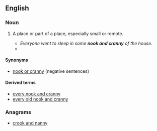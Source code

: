 ==English==

===Noun===
{{en-noun|head=[[nook]] and [[cranny]]|pl=[[nooks and crannies]]}}

# {{context|idiomatic|lang=en}} A place or part of a place, especially small or remote.
#* ''Everyone went to sleep in some '''nook and cranny''' of the house.''
#* {{quote-book
|year=1966
|author=Pat Shaw Iversen (tr.)
|chapter=Soup from a Sausage Peg
|title=The Snow Queen and Other Tales
|edition=1st ed.
|original=Fairy Tales
|by={{w|Hans Christian Andersen}}
|page=224
|pageurl=http://books.google.com/books?id=2tjWAAAAMAAJ&q=%22from+your+own+nook+and+cranny%22#search_anchor
|passage=It's strange to come away from home, from your own '''nook and cranny''', to go by ship – which is also a kind of '''nook and cranny''' – and then suddenly be more than a hundred miles away and stand in a foreign land!}}

====Synonyms====
* [[nook or cranny]] (negative sentences)

====Derived terms====
* [[every nook and cranny]]
* [[every old nook and cranny]]

===Anagrams===
* [[crook and nanny#English|crook and nanny]]